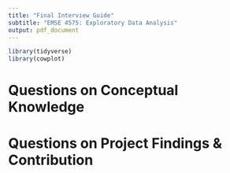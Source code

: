 ```yaml
---
title: "Final Interview Guide"
subtitle: "EMSE 4575: Exploratory Data Analysis"
output: pdf_document
---
```


```r
library(tidyverse)
library(cowplot)
```

# Questions on Conceptual Knowledge

# Questions on Project Findings & Contribution
